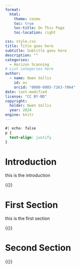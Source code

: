 ```yaml
---
format:
  html:
    theme: cosmo
    toc: true
    toc-title: On This Page
    toc-location: right

css: style.css
title: Title goes here
subtitle: Subtitle goes here
description: ""
categories: 
  - Horizon Scanning
# List categories here
author: 
  - name: Owen Vallis
    id: ov
    orcid: "0000-0005-7263-7064"
date: last-modified
license: "CC BY-ND"
copyright: 
  holder: Owen Vallis
  year: 2024
engine: knitr
---
```

```css
#| echo: false
p {
  text-align: justify
}
```

# Introduction

this is the introduction

{{<lipsum>}}

# First Section

this is the first section

{{<lipsum>}}

# Second Section

{{<lipsum>}}

